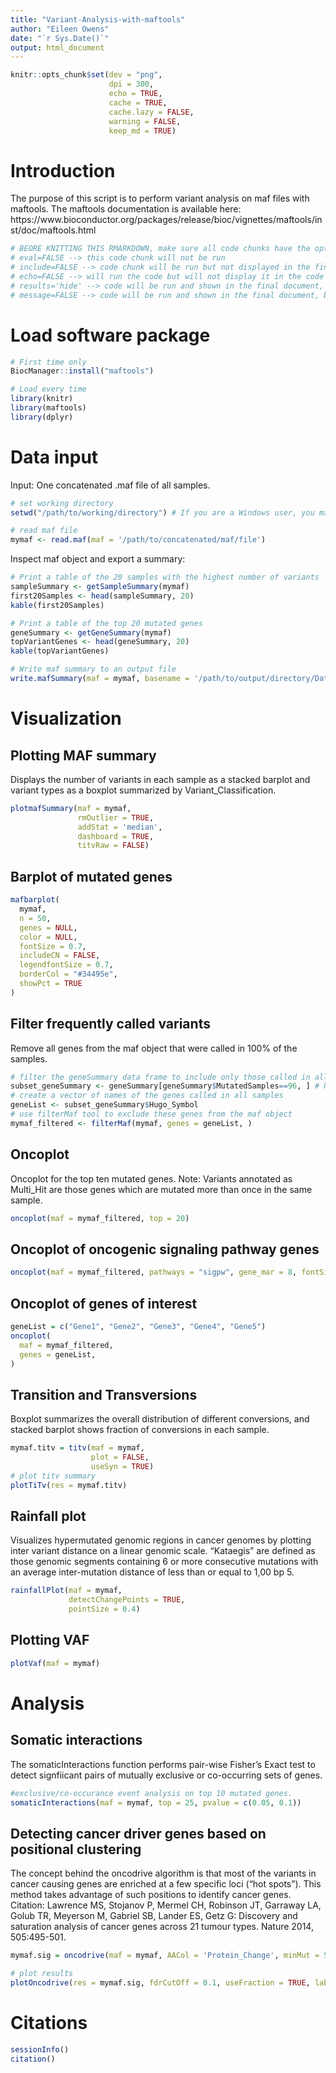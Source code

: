 ---
title: "Variant-Analysis-with-maftools"
author: "Eileen Owens"
date: "`r Sys.Date()`"
output: html_document
---

```{r setup, include=FALSE}
knitr::opts_chunk$set(dev = "png",
                      dpi = 300,
                      echo = TRUE,
                      cache = TRUE,
                      cache.lazy = FALSE,
                      warning = FALSE,
                      keep_md = TRUE)
```

# Introduction
The purpose of this script is to perform variant analysis on maf files with maftools. The maftools documentation is available here: https://www.bioconductor.org/packages/release/bioc/vignettes/maftools/inst/doc/maftools.html

```{r instructions, results='hide', include=FALSE}
# BEORE KNITTING THIS RMARKDOWN, make sure all code chunks have the options you desire in their header:
# eval=FALSE --> this code chunk will not be run
# include=FALSE --> code chunk will be run but not displayed in the final document
# echo=FALSE --> will run the code but will not display it in the code chunk above its results in the final document
# results='hide' --> code will be run and shown in the final document, but its results will not be displayed
# message=FALSE --> code will be run and shown in the final document, but no messages generated by the code will be displayed
```

# Load software package
```{r install, eval=FALSE}
# First time only
BiocManager::install("maftools")
```

```{r package-load, results='hide', message=FALSE}
# Load every time
library(knitr)
library(maftools)
library(dplyr)
```

# Data input
Input: One concatenated .maf file of all samples.
```{r data-input}
# set working directory
setwd("/path/to/working/directory") # If you are a Windows user, you may have to swap the direction of your slashes from "\" to "/"

# read maf file
mymaf <- read.maf(maf = '/path/to/concatenated/maf/file')
```

Inspect maf object and export a summary:
```{r sample-summary}
# Print a table of the 20 samples with the highest number of variants
sampleSummary <- getSampleSummary(mymaf)
first20Samples <- head(sampleSummary, 20)
kable(first20Samples)

# Print a table of the top 20 mutated genes
geneSummary <- getGeneSummary(mymaf)
topVariantGenes <- head(geneSummary, 20)
kable(topVariantGenes)

# Write maf summary to an output file
write.mafSummary(maf = mymaf, basename = '/path/to/output/directory/Date_mafSummary')
```

# Visualization
## Plotting MAF summary
Displays the number of variants in each sample as a stacked barplot and variant types as a boxplot summarized by Variant_Classification.
```{r plotmafsummary}
plotmafSummary(maf = mymaf, 
               rmOutlier = TRUE, 
               addStat = 'median', 
               dashboard = TRUE, 
               titvRaw = FALSE)
```
## Barplot of mutated genes
```{r mafbarplot}
mafbarplot(
  mymaf,
  n = 50,
  genes = NULL,
  color = NULL,
  fontSize = 0.7,
  includeCN = FALSE,
  legendfontSize = 0.7,
  borderCol = "#34495e",
  showPct = TRUE
)
```

## Filter frequently called variants
Remove all genes from the maf object that were called in 100% of the samples.
```{r removeGenes, results='hide'}
# filter the geneSummary data frame to include only those called in all samples
subset_geneSummary <- geneSummary[geneSummary$MutatedSamples==96, ] # Replace '96' with the total number of samples in your maf file
# create a vector of names of the genes called in all samples
geneList <- subset_geneSummary$Hugo_Symbol 
# use filterMaf tool to exclude these genes from the maf object
mymaf_filtered <- filterMaf(mymaf, genes = geneList, )
```

## Oncoplot
Oncoplot for the top ten mutated genes. Note: Variants annotated as Multi_Hit are those genes which are mutated more than once in the same sample.
```{r oncoplot}
oncoplot(maf = mymaf_filtered, top = 20)
```

## Oncoplot of oncogenic signaling pathway genes
```{r}
oncoplot(maf = mymaf_filtered, pathways = "sigpw", gene_mar = 8, fontSize = 0.6, topPathways = 2)
```

## Oncoplot of genes of interest
```{r fusiongenes}
geneList = c("Gene1", "Gene2", "Gene3", "Gene4", "Gene5")
oncoplot(
  maf = mymaf_filtered,
  genes = geneList,
)
```
## Transition and Transversions
Boxplot summarizes the overall distribution of different conversions, and stacked barplot shows fraction of conversions in each sample.
```{r titv}
mymaf.titv = titv(maf = mymaf,
                  plot = FALSE,
                  useSyn = TRUE)
# plot titv summary
plotTiTv(res = mymaf.titv)
```

## Rainfall plot
Visualizes hypermutated genomic regions in cancer genomes by plotting inter variant distance on a linear genomic scale. "Kataegis" are defined as those genomic segments containing 6 or more consecutive mutations with an average inter-mutation distance of less than or equal to 1,00 bp 5.
```{r rainfall}
rainfallPlot(maf = mymaf,
             detectChangePoints = TRUE,
             pointSize = 0.4)
```

## Plotting VAF
```{r vafplot, eval=FALSE}
plotVaf(maf = mymaf)
```

# Analysis
## Somatic interactions
The somaticInteractions function performs pair-wise Fisher’s Exact test to detect signfiicant pairs of mutually exclusive or co-occurring sets of genes.
```{r}
#exclusive/co-occurance event analysis on top 10 mutated genes. 
somaticInteractions(maf = mymaf, top = 25, pvalue = c(0.05, 0.1))
```

## Detecting cancer driver genes based on positional clustering
The concept behind the oncodrive algorithm is that most of the variants in cancer causing genes are enriched at a few specific loci ("hot spots"). This method takes advantage of such positions to identify cancer genes. Citation: Lawrence MS, Stojanov P, Mermel CH, Robinson JT, Garraway LA, Golub TR, Meyerson M, Gabriel SB, Lander ES, Getz G: Discovery and saturation analysis of cancer genes across 21 tumour types. Nature 2014, 505:495-501.
```{r eval=FALSE}
mymaf.sig = oncodrive(maf = mymaf, AACol = 'Protein_Change', minMut = 5, pvalMethod = 'zscore')

# plot results
plotOncodrive(res = mymaf.sig, fdrCutOff = 0.1, useFraction = TRUE, labelSize = 0.5)
```

# Citations
```{r}
sessionInfo()
citation()
```

